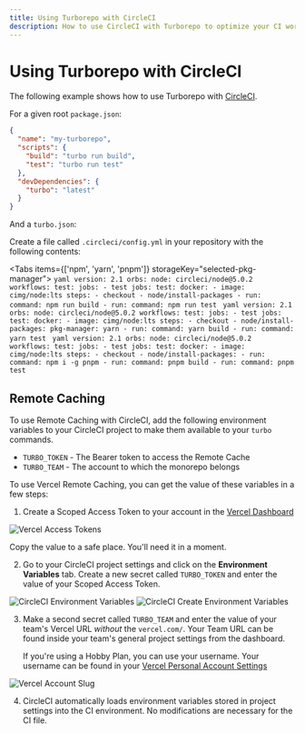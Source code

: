 ```yaml
---
title: Using Turborepo with CircleCI
description: How to use CircleCI with Turborepo to optimize your CI workflow
---
```



# Using Turborepo with CircleCI

The following example shows how to use Turborepo with [CircleCI](https://circleci.com/).

For a given root `package.json`:

```json
{
  "name": "my-turborepo",
  "scripts": {
    "build": "turbo run build",
    "test": "turbo run test"
  },
  "devDependencies": {
    "turbo": "latest"
  }
}
```

And a `turbo.json`:

<TurboConfigForCI />

Create a file called `.circleci/config.yml` in your repository with the following contents:

<Tabs items={['npm', 'yarn', 'pnpm']} storageKey="selected-pkg-manager">
  <Tab>
    ```yaml
    version: 2.1
    orbs:
      node: circleci/node@5.0.2
    workflows:
      test:
        jobs:
          - test
    jobs:
      test:
        docker:
          - image: cimg/node:lts
        steps:
          - checkout
          - node/install-packages
          - run:
            command: npm run build
          - run:
            command: npm run test
    ```
  </Tab>
  <Tab>
    ```yaml
    version: 2.1
    orbs:
      node: circleci/node@5.0.2
    workflows:
      test:
        jobs:
          - test
    jobs:
      test:
        docker:
          - image: cimg/node:lts
        steps:
          - checkout
          - node/install-packages:
            pkg-manager: yarn
          - run:
            command: yarn build
          - run:
            command: yarn test
    ```
  </Tab>
  <Tab>
    ```yaml
    version: 2.1
    orbs:
      node: circleci/node@5.0.2
    workflows:
      test:
        jobs:
          - test
    jobs:
      test:
        docker:
          - image: cimg/node:lts
        steps:
          - checkout
          - node/install-packages:
          - run:
            command: npm i -g pnpm
          - run:
            command: pnpm build
          - run:
            command: pnpm test
    ```
  </Tab>
</Tabs>

## Remote Caching

To use Remote Caching with CircleCI, add the following environment variables to your CircleCI project
to make them available to your `turbo` commands.

- `TURBO_TOKEN` - The Bearer token to access the Remote Cache
- `TURBO_TEAM` - The account to which the monorepo belongs

To use Vercel Remote Caching, you can get the value of these variables in a few steps:

1. Create a Scoped Access Token to your account in the [Vercel Dashboard](https://vercel.com/account/tokens)

![Vercel Access Tokens](/images/docs/vercel-create-token.png)

Copy the value to a safe place. You'll need it in a moment.

2. Go to your CircleCI project settings and click on the **Environment Variables** tab. Create a new secret called `TURBO_TOKEN` and enter the value of your Scoped Access Token.

![CircleCI Environment Variables](/images/docs/circleci-environment-variables.png)
![CircleCI Create Environment Variables](/images/docs/circleci-create-environment-variables.png)

3. Make a second secret called `TURBO_TEAM` and enter the value of your team's Vercel URL _without_ the `vercel.com/`. Your Team URL can be found inside your team's general project settings from the dashboard.

   If you're using a Hobby Plan, you can use your username. Your username can be found in your [Vercel Personal Account Settings](https://vercel.com/account)

![Vercel Account Slug](/images/docs/vercel-slug.png)

4. CircleCI automatically loads environment variables stored in project settings into the CI environment. No modifications are necessary for the CI file.
